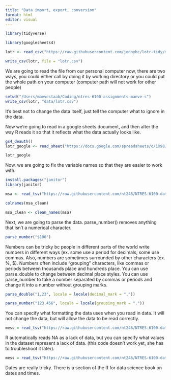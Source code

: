 ```yaml
---
title: "Data import, export, conversion"
format: html
editor: visual
---
```


```r
library(tidyverse)
```

```r
library(googlesheets4)
```

```r
lotr <- read_csv("https://raw.githubusercontent.com/jennybc/lotr-tidy/master/data/lotr_tidy.csv")
```

```r
write_csv(lotr, file = "lotr.csv")
```

We are going to read the file from our personal computer now, there are two ways, you could either call by doing it by working directory or you could put the whole path on your computer (computer path will not work for other people)

```r
setwd("/Users/maevestaab/Coding/ntres-6100-assignments-maeve-s")
write_csv(lotr, "data/lotr.csv")
```

It's best not to change the data itself, just tell the computer what to ignore in the data.

Now we're going to read in a google sheets document, and then alter the way R reads it so that it reflects what the data actually looks like.

```r
gs4_deauth()
lotr_google <- read_sheet("https://docs.google.com/spreadsheets/d/1X98JobRtA3JGBFacs_JSjiX-4DPQ0vZYtNl_ozqF6IE/edit#gid=754443596", sheet = "deaths", range = "A5:F15")
```

```r
lotr_google
```

Now, we are going to fix the variable names so that they are easier to work with.

```r
install.packages("janitor")
library(janitor)
```

```r
msa <- read_tsv("https://raw.githubusercontent.com/nt246/NTRES-6100-data-science/main/datasets/janitor_mymsa_subset.txt")
```

```r
colnames(msa_clean)
```

```r
msa_clean <- clean_names(msa)
```

Next, we are going to parse the data. parse_number() removes anything that isn't a numerical character.

```r
parse_number("$100")
```

Numbers can be tricky bc people in different parts of the world write numbers in different ways (ex. some use a period for decimals, some use commas. Also, numbers are sometimes surrounded by other characters (ex. %, \$). Numbers often include "grouping" characters, like commas or periods between thousands place and hundreds place. You can use parse_double to change between decimal place styles. You can use parse_number to take a number separated by commas or periods and change it into a number without grouping marks.

```r
parse_double("1,23", locale = locale(decimal_mark = ","))
```

```r
parse_number("123.456", locale = locale(grouping_mark = "."))
```

You can specify what formatting the data uses when you read in data. It will not change the data, but will allow the data to be read correctly.

```r
mess = read_tsv("https://raw.githubusercontent.com/nt246/NTRES-6100-data-science/refs/heads/main/datasets/messy_data.tsv", locale = locale(decimal_mark = ","))
```

R automatically reads NA as a lack of data, but you can specify what values in the dataset represent a lack of data. (this code doesn't work yet, she has to troubleshoot it later).

```r
mess = read_tsv("https://raw.githubusercontent.com/nt246/NTRES-6100-data-science/refs/heads/main/datasets/messy_data.tsv", locale = locale(decimal_mark = ","), na = c("Missing", "N/A"))
```

Dates are really tricky. There is a section of the R for data science book on dates and times.
